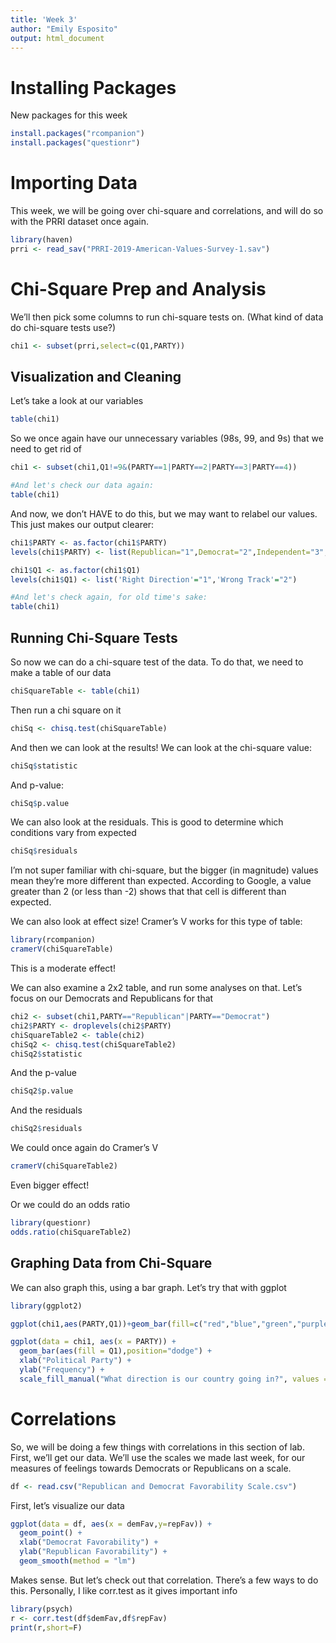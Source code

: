 ```yaml
---
title: 'Week 3'
author: "Emily Esposito"
output: html_document
---
```


# Installing Packages
New packages for this week
```r
install.packages("rcompanion")
install.packages("questionr")
```
# Importing Data
This week, we will be going over chi-square and correlations, and will do so with the PRRI dataset once again.
```r
library(haven)
prri <- read_sav("PRRI-2019-American-Values-Survey-1.sav")

```

# Chi-Square Prep and Analysis
We'll then pick some columns to run chi-square tests on. (What kind of data do chi-square tests use?)
```r
chi1 <- subset(prri,select=c(Q1,PARTY))
```

## Visualization and Cleaning
Let's take a look at our variables
```r
table(chi1)
```

So we once again have our unnecessary variables (98s, 99, and 9s) that we need to get rid of
```r
chi1 <- subset(chi1,Q1!=9&(PARTY==1|PARTY==2|PARTY==3|PARTY==4))

#And let's check our data again:
table(chi1)
```

And now, we don't HAVE to do this, but we may want to relabel our values. This just makes our output clearer:
```r
chi1$PARTY <- as.factor(chi1$PARTY)
levels(chi1$PARTY) <- list(Republican="1",Democrat="2",Independent="3",Other="4")

chi1$Q1 <- as.factor(chi1$Q1)
levels(chi1$Q1) <- list('Right Direction'="1",'Wrong Track'="2")

#And let's check again, for old time's sake:
table(chi1)
```

## Running Chi-Square Tests
So now we can do a chi-square test of the data. To do that, we need to make a table of our data
```r
chiSquareTable <- table(chi1)
```

Then run a chi square on it
```r
chiSq <- chisq.test(chiSquareTable)
```

And then we can look at the results! We can look at the chi-square value:
```r
chiSq$statistic
```

And p-value:
```r
chiSq$p.value
```

We can also look at the residuals. This is good to determine which conditions vary from expected
```r
chiSq$residuals
```
I'm not super familiar with chi-square, but the bigger (in magnitude) values mean they're more different than expected. According to Google, a value greater than 2 (or less than -2) shows that that cell is different than expected.

We can also look at effect size! Cramer's V works for this type of table:
```r
library(rcompanion)
cramerV(chiSquareTable)
```
This is a moderate effect!

We can also examine a 2x2 table, and run some analyses on that. Let's focus on our Democrats and Republicans for that
```r
chi2 <- subset(chi1,PARTY=="Republican"|PARTY=="Democrat")
chi2$PARTY <- droplevels(chi2$PARTY)
chiSquareTable2 <- table(chi2)
chiSq2 <- chisq.test(chiSquareTable2)
chiSq2$statistic
```

And the p-value
```r
chiSq2$p.value
```

And the residuals
```r
chiSq2$residuals
```

We could once again do Cramer's V
```r
cramerV(chiSquareTable2)
```
Even bigger effect!

Or we could do an odds ratio
```r
library(questionr)
odds.ratio(chiSquareTable2)
```

## Graphing Data from Chi-Square
We can also graph this, using a bar graph. Let's try that with ggplot
```r
library(ggplot2)

ggplot(chi1,aes(PARTY,Q1))+geom_bar(fill=c("red","blue","green","purple"))+xlab("Political Party")+ylab("Frequency")

ggplot(data = chi1, aes(x = PARTY)) + 
  geom_bar(aes(fill = Q1),position="dodge") +
  xlab("Political Party") +
  ylab("Frequency") +
  scale_fill_manual("What direction is our country going in?", values = c("Right Direction" = "green3", "Wrong Track" = "red"))
```

# Correlations
So, we will be doing a few things with correlations in this section of lab. First, we'll get our data. We'll use the scales we made last week, for our measures of feelings towards Democrats or Republicans on a scale.
```r
df <- read.csv("Republican and Democrat Favorability Scale.csv")
```

First, let's visualize our data
```r
ggplot(data = df, aes(x = demFav,y=repFav)) + 
  geom_point() +
  xlab("Democrat Favorability") +
  ylab("Republican Favorability") +
  geom_smooth(method = "lm")
```

Makes sense. But let's check out that correlation. There's a few ways to do this.
Personally, I like corr.test as it gives important info
```r
library(psych)
r <- corr.test(df$demFav,df$repFav)
print(r,short=F)
```